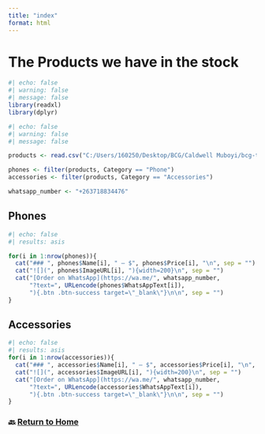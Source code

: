 ```yaml
---
title: "index"
format: html
---
```


# The Products we have in the stock

```r
#| echo: false
#| warning: false
#| message: false
library(readxl)
library(dplyr)
```

```r
#| echo: false
#| warning: false
#| message: false

products <- read.csv("C:/Users/160250/Desktop/BCG/Caldwell Muboyi/bcg-tech-store/data/products.csv")

phones <- filter(products, Category == "Phone")
accessories <- filter(products, Category == "Accessories")

whatsapp_number <- "+263718834476"

```

## Phones

```R
#| echo: false
#| results: asis

for(i in 1:nrow(phones)){
  cat("### ", phones$Name[i], " – $", phones$Price[i], "\n", sep = "")
  cat("![](", phones$ImageURL[i], "){width=200}\n", sep = "")
  cat("[Order on WhatsApp](https://wa.me/", whatsapp_number,
      "?text=", URLencode(phones$WhatsAppText[i]),
      "){.btn .btn-success target=\"_blank\"}\n\n", sep = "")
}

```

## Accessories

```r
#| echo: false
#| results: asis
for(i in 1:nrow(accessories)){
  cat("### ", accessories$Name[i], " – $", accessories$Price[i], "\n", sep = "")
  cat("![](", accessories$ImageURL[i], "){width=200}\n", sep = "")
  cat("[Order on WhatsApp](https://wa.me/", whatsapp_number,
      "?text=", URLencode(accessories$WhatsAppText[i]),
      "){.btn .btn-success target=\"_blank\"}\n\n", sep = "")
}

```

### 🔙 [Return to Home](../index.qmd)